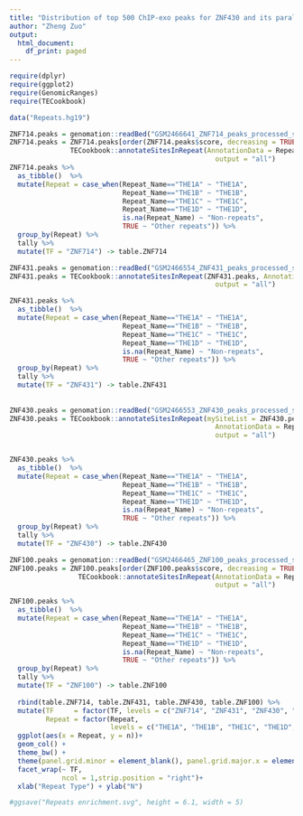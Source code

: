 ```yaml
---
title: "Distribution of top 500 ChIP-exo peaks for ZNF430 and its paralogs"
author: "Zheng Zuo"
output:
  html_document:
    df_print: paged
---
```


```r
require(dplyr)
require(ggplot2)
require(GenomicRanges)
require(TECookbook)

data("Repeats.hg19")

ZNF714.peaks = genomation::readBed("GSM2466641_ZNF714_peaks_processed_score_signal_exo.bed")
ZNF714.peaks = ZNF714.peaks[order(ZNF714.peaks$score, decreasing = TRUE)[1:500]] %>%
               TECookbook::annotateSitesInRepeat(AnnotationData = Repeats.hg19,
                                                   output = "all")
ZNF714.peaks %>%
  as_tibble()  %>%
  mutate(Repeat = case_when(Repeat_Name=="THE1A" ~ "THE1A",
                            Repeat_Name=="THE1B" ~ "THE1B",
                            Repeat_Name=="THE1C" ~ "THE1C",
                            Repeat_Name=="THE1D" ~ "THE1D",
                            is.na(Repeat_Name) ~ "Non-repeats",
                            TRUE ~ "Other repeats")) %>%
  group_by(Repeat) %>%
  tally %>%
  mutate(TF = "ZNF714") -> table.ZNF714

ZNF431.peaks = genomation::readBed("GSM2466554_ZNF431_peaks_processed_score_signal_exo.bed")
ZNF431.peaks = TECookbook::annotateSitesInRepeat(ZNF431.peaks, AnnotationData = Repeats.hg19,
                                                   output = "all")

ZNF431.peaks %>%
  as_tibble()  %>%
  mutate(Repeat = case_when(Repeat_Name=="THE1A" ~ "THE1A",
                            Repeat_Name=="THE1B" ~ "THE1B",
                            Repeat_Name=="THE1C" ~ "THE1C",
                            Repeat_Name=="THE1D" ~ "THE1D",
                            is.na(Repeat_Name) ~ "Non-repeats",
                            TRUE ~ "Other repeats")) %>%
  group_by(Repeat) %>%
  tally %>%
  mutate(TF = "ZNF431") -> table.ZNF431
  
  
ZNF430.peaks = genomation::readBed("GSM2466553_ZNF430_peaks_processed_score_signal_exo.bed")
ZNF430.peaks = TECookbook::annotateSitesInRepeat(mySiteList = ZNF430.peaks,
                                                   AnnotationData = Repeats.hg19,
                                                   output = "all")


ZNF430.peaks %>%
  as_tibble()  %>%
  mutate(Repeat = case_when(Repeat_Name=="THE1A" ~ "THE1A",
                            Repeat_Name=="THE1B" ~ "THE1B",
                            Repeat_Name=="THE1C" ~ "THE1C",
                            Repeat_Name=="THE1D" ~ "THE1D",
                            is.na(Repeat_Name) ~ "Non-repeats",
                            TRUE ~ "Other repeats")) %>%
  group_by(Repeat) %>%
  tally %>%
  mutate(TF = "ZNF430") -> table.ZNF430

ZNF100.peaks = genomation::readBed("GSM2466465_ZNF100_peaks_processed_score_signal_exo.bed")
ZNF100.peaks = ZNF100.peaks[order(ZNF100.peaks$score, decreasing = TRUE)[1:500]] %>%
                 TECookbook::annotateSitesInRepeat(AnnotationData = Repeats.hg19,
                                                   output = "all")

ZNF100.peaks %>%
  as_tibble()  %>%
  mutate(Repeat = case_when(Repeat_Name=="THE1A" ~ "THE1A",
                            Repeat_Name=="THE1B" ~ "THE1B",
                            Repeat_Name=="THE1C" ~ "THE1C",
                            Repeat_Name=="THE1D" ~ "THE1D",
                            is.na(Repeat_Name) ~ "Non-repeats",
                            TRUE ~ "Other repeats")) %>%
  group_by(Repeat) %>%
  tally %>%
  mutate(TF = "ZNF100") -> table.ZNF100
  
  rbind(table.ZNF714, table.ZNF431, table.ZNF430, table.ZNF100) %>%
  mutate(TF     = factor(TF, levels = c("ZNF714", "ZNF431", "ZNF430", "ZNF100")),
         Repeat = factor(Repeat,
                         levels = c("THE1A", "THE1B", "THE1C", "THE1D", "Other repeats", "Non-repeats"))) %>%
  ggplot(aes(x = Repeat, y = n))+
  geom_col() +
  theme_bw() +
  theme(panel.grid.minor = element_blank(), panel.grid.major.x = element_blank())+
  facet_wrap(~ TF,
             ncol = 1,strip.position = "right")+
  xlab("Repeat Type") + ylab("N")

#ggsave("Repeats enrichment.svg", height = 6.1, width = 5)
```


